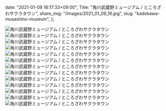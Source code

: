   date: "2021-01-09 16:17:33+09:00",
  Title: "角川武蔵野ミュージアム / ところざわサクラタウン",
  share_img: "/images/2021_01_09_16.jpg",
  slug: "kadokawa-musashino-museum",
};

![角川武蔵野ミュージアム / ところざわサクラタウン](/images/2021_01_09_15.jpg)
![角川武蔵野ミュージアム / ところざわサクラタウン](/images/2021_01_09_16.jpg)
![角川武蔵野ミュージアム / ところざわサクラタウン](/images/2021_01_09_17.jpg)
![角川武蔵野ミュージアム / ところざわサクラタウン](/images/2021_01_09_18.jpg)
![角川武蔵野ミュージアム / ところざわサクラタウン](/images/2021_01_09_19.jpg)
![角川武蔵野ミュージアム / ところざわサクラタウン](/images/2021_01_09_20.jpg)
![角川武蔵野ミュージアム / ところざわサクラタウン](/images/2021_01_09_21.jpg)
![角川武蔵野ミュージアム / ところざわサクラタウン](/images/2021_01_09_22.jpg)
![角川武蔵野ミュージアム / ところざわサクラタウン](/images/2021_01_09_23.jpg)
![角川武蔵野ミュージアム / ところざわサクラタウン](/images/2021_01_09_24.jpg)
![角川武蔵野ミュージアム / ところざわサクラタウン](/images/2021_01_09_25.jpg)
![角川武蔵野ミュージアム / ところざわサクラタウン](/images/2021_01_09_26.jpg)
![角川武蔵野ミュージアム / ところざわサクラタウン](/images/2021_01_09_27.jpg)
